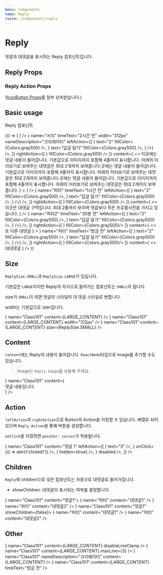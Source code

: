 ```yaml
---
menu: Components
name: Reply
route: /components/reply
---
```



# Reply

댓글과 대댓글을 표시하는 Reply 컴포넌트입니다.

## Reply Props

<Props of={Reply} />

### Reply Action Props

([IconButton Props](/components/icon-button#props)를 일부 상속받습니다.)

<Props of={Reply.Action} />

## Basic usage

Reply 컴포넌트

<Playground>
  {() => (
  <Reply
    avatar={
      <Avatar
        src={IMAGE_URL}
        icon={
          <Badge backgroundColor={Colors.orange600} pill>
            <Icon.Crown fillColor={Colors.white} />
          </Badge>
        }
      />
    }
    name="서지"
    timeText="2시간 전"
    width="312px"
    nameDescription="크리에이터"
    leftAction={[
      <Reply.Action icon={<Icon.HeartOutline />} text="2" fillColor={Colors.gray500} />,
      <Reply.Action icon={<Icon.Reply />} text="답글 달기" fillColor={Colors.gray500} />,
      <Reply.Action
        icon={<Avatar size={18} src={IMAGE_URL} icon={<Icon.Heart fillColor={Colors.orange600} />} />}
      />,
    ]}
    rightAction={[
      <Reply.Action icon={<Icon.Trash />} fillColor={Colors.gray500} />
    ]}
    content={
      <>
        <Reply.Image src="https://stg-cdn.class101.net/images/577a4e56-444f-45e1-bf93-33381c30cac6/640xauto@2x" />
        이곳에는 댓글 내용이 들어갑니다. 기본값으로 이미지까지 포함해 4줄까지 표시합니다. 아래의 미리보기로 보여주는 대댓글은
        최대 2개까지 보여줍니다.곳에는 댓글 내용이 들어갑니다. 기본값으로 이미지까지 포함해 4줄까지 표시합니다. 아래의 미리보기로 보여주는 대댓글은
        최대 2개까지 보여줍니다.곳에는 댓글 내용이 들어갑니다. 기본값으로 이미지까지 포함해 4줄까지 표시합니다. 아래의 미리보기로 보여주는 대댓글은
        최대 2개까지 보여줍니다.
      </>
    }
  >
    <Reply
      avatar={
        <Avatar
          src={IMAGE_URL}
          icon={
            <Badge backgroundColor={Colors.orange600} pill>
              <Icon.Crown fillColor={Colors.white} />
            </Badge>
          }
        />
      }
      name="피터"
      timeText="1시간 전"
      leftAction={[
        <Reply.Action icon={<Icon.HeartOutline />} text="2" fillColor={Colors.gray500} />,
        <Reply.Action icon={<Icon.Reply />} text="답글 달기" fillColor={Colors.gray500} />,
        <Reply.Action
          icon={<Avatar size={18} src={IMAGE_URL} icon={<Icon.Heart fillColor={Colors.orange600} />} />}
        />,
      ]}
      rightAction={[
        <Reply.Action icon={<Icon.Trash />} fillColor={Colors.gray500} />
      ]}
      content={
        <>
          이곳은 대댓글 구역입니다. 최대 2줄까지 보이며 댓글보다 작은 프로필사진을 가지고 있습니다.
        </>
      }
    />
    <Reply
      avatar={<Avatar src={IMAGE_URL} />}
      name="피터2"
      timeText="30분 전"
      leftAction={[
        <Reply.Action icon={<Icon.HeartOutline />} text="2" fillColor={Colors.gray500} />,
        <Reply.Action icon={<Icon.Reply />} text="답글 달기" fillColor={Colors.gray500} />,
        <Reply.Action
          icon={<Avatar size={18} src={IMAGE_URL} icon={<Icon.Heart fillColor={Colors.orange600} />} />}
        />,
      ]}
      rightAction={[
        <Reply.Action icon={<Icon.Trash />} fillColor={Colors.gray500}/>
      ]}
      content={
        <>
          또 다른 대댓글
        </>
      }
    >
    <Reply
        avatar={<Avatar src={IMAGE_URL} />}
        name="피터"
        timeText="방금 전"
        leftAction={[
          <Reply.Action icon={<Icon.HeartOutline />} text="2" fillColor={Colors.gray500} />,
          <Reply.Action icon={<Icon.Reply />} text="답글 달기" fillColor={Colors.gray500} />,
          <Reply.Action
            icon={<Avatar size={18} src={IMAGE_URL} icon={<Icon.Heart fillColor={Colors.orange600} />} />}
          />,
        ]}
        rightAction={[
          <Reply.Action icon={<Icon.Trash />} fillColor={Colors.gray500}/>
        ]}
        content={
          <>
            대대댓글
          </>
        }
      />
    </Reply>
  </Reply>
    )}
</Playground>

## Size

`ReplySize.SMALL`과 `ReplySize.LARGE`가 있습니다.

기본값은 `LARGE`이지만 Reply의 자식으로 들어가는 컴포넌트는 `SMALL`이 됩니다.

size가 `SMALL`이 되면 댓글의 스타일이 대 댓글 스타일로 변합니다.

width는 기본값으로 `100%`입니다.

<Playground>
  <Reply avatar={<Avatar src={IMAGE_URL} />} name="Class101" content={LARGE_CONTENT} />
  <Reply avatar={<Avatar src={IMAGE_URL} />} name="Class101" content={LARGE_CONTENT} width="312px" />
  <Reply avatar={<Avatar src={IMAGE_URL} />} name="Class101" content={LARGE_CONTENT} size={ReplySize.SMALL} />
</Playground>

## Content

`content`에는 Reply의 내용이 들어갑니다. `ReactNode`타입으로 image를 추가할 수도 있습니다.

> Image는 `Reply.Image`를 사용해 주세요.

<Playground>
  <Reply
    avatar={<Avatar src={IMAGE_URL} />}
    name="Class101"
    content={
      <div>
        <Reply.Image src="https://stg-cdn.class101.net/images/577a4e56-444f-45e1-bf93-33381c30cac6/640xauto" />
        댓글 내용입니다.
      </div>
    }
  />
</Playground>

## Action

`leftAction`과 `rightAction`으로 Button의 Action을 지정할 수 있습니다.
배열로 되어있으며 `Reply.Action`을 통해 버튼을 생성합니다.

`onClick`을 지정하면 `pointer: cursor`가 적용됩니다.

<Playground>
  <Reply
    avatar={<Avatar src={IMAGE_URL} />}
    name="Class101"
    content="댓글 1"
    leftAction={[
      <Reply.Action icon={<Icon.HeartOutline />} text="3" />,
      <Reply.Action icon={<Icon.Trash />} onClick={() => alert('clicked!')} />,
      <Reply.Action icon={<Icon.CheckboxOff />} hidden={true} />,
      <Reply.Action icon={<Icon.CheckboxOn />} disabled />,
    ]}
  />
</Playground>

## Children

`Reply`에 children으로 넣은 컴포넌트는 자동으로 대댓글로 들어가집니다.

- showChildren: 대댓글이 표시되는 여부를 결정합니다.

<Playground>
  <Reply avatar={<Avatar src={IMAGE_URL} />} name="Class101" content="댓글1">
    <Reply avatar={<Avatar src={IMAGE_URL} />} name="피터" content="대댓글1" />
    <Reply avatar={<Avatar src={IMAGE_URL} />} name="피터" content="대댓글2" />
  </Reply>
  <Reply avatar={<Avatar src={IMAGE_URL} />} name="Class101" content="댓글1" showChildren={false}>
    <Reply avatar={<Avatar src={IMAGE_URL} />} name="피터" content="대댓글1" />
    <Reply avatar={<Avatar src={IMAGE_URL} />} name="피터" content="대댓글2" />
  </Reply>
</Playground>

## Other

<Playground>
  <Reply avatar={<Avatar src={IMAGE_URL} />} name="Class101" content={LARGE_CONTENT} disableLineClamp />
  <Reply avatar={<Avatar src={IMAGE_URL} />} name="Class101" content={LARGE_CONTENT} maxLine={3} />
  <Reply avatar={<Avatar src={IMAGE_URL} />} name="Class101" nameDescription="크리에이터" content={LARGE_CONTENT} />
  <Reply avatar={<Avatar src={IMAGE_URL} />} name="Class101" content={LARGE_CONTENT} timeText="방금 전" />
</Playground>
